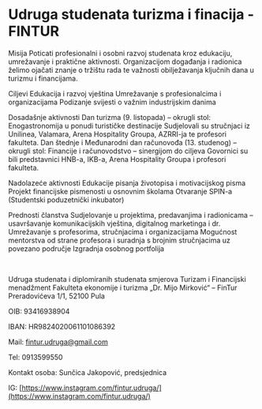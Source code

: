 # Udruga studenata turizma i finacija - FINTUR

Misija
Poticati profesionalni i osobni razvoj studenata kroz edukaciju, umrežavanje i praktične aktivnosti. Organizacijom događanja i radionica želimo ojačati znanje o tržištu rada te važnosti obilježavanja ključnih dana u turizmu i financijama.

Ciljevi
Edukacija i razvoj vještina
Umrežavanje s profesionalcima i organizacijama
Podizanje svijesti o važnim industrijskim danima

Dosadašnje aktivnosti
Dan turizma (9. listopada) – okrugli stol: Enogastronomija u ponudi turističke destinacije
Sudjelovali su stručnjaci iz Unilinea, Valamara, Arena Hospitality Groupa, AZRRI-ja te profesori fakulteta.
Dan štednje i Međunarodni dan računovođa (13. studenog) – okrugli stol: Financije i računovodstvo – sinergijom do ciljeva
Govornici su bili predstavnici HNB-a, IKB-a, Arena Hospitality Groupa i profesori fakulteta.

Nadolazeće aktivnosti
Edukacije pisanja životopisa i motivacijskog pisma
Projekt financijske pismenosti u osnovnim školama
Otvaranje SPIN-a (Studentski poduzetnički inkubator)

Prednosti članstva
Sudjelovanje u projektima, predavanjima i radionicama – usavršavanje komunikacijskih vještina, digitalnog marketinga i dr.
Umrežavanje s profesorima, stručnjacima i organizacijama
Mogućnost mentorstva od strane profesora i suradnja s brojnim stručnjacima uz povezano područje
Izgradnja osobnog portfolija

<br />

Udruga studenata i diplomiranih studenata smjerova Turizam i Financijski menadžment Fakulteta ekonomije i turizma „Dr. Mijo Mirković“ – FinTur
Preradovićeva 1/1, 52100 Pula

OIB: 93416938904

IBAN: HR9824020061101086392

Mail: [fintur.udruga@gmail.com](mailto:fintur.udruga@gmail.com)

Tel: 0913599550

Kontakt osoba: Sunčica Jakopović, predsjednica

IG: [https://www.instagram.com/fintur.udruga/](https://www.instagram.com/fintur.udruga/)

